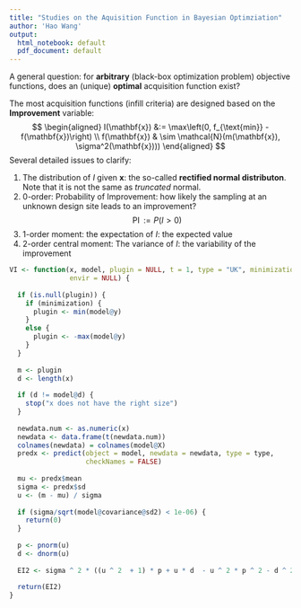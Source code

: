 ```yaml
---
title: "Studies on the Aquisition Function in Bayesian Optimziation"
author: 'Hao Wang'
output:
  html_notebook: default
  pdf_document: default
---
```


A general question: for __arbitrary__ (black-box optimization problem) objective functions, does an (unique) __optimal__ acquisition function exist? 

The most acquisition functions (infill criteria) are designed based on the __Improvement__ variable:
$$
\begin{aligned}
I(\mathbf{x}) &:= \max\left(0, f_{\text{min}} - f(\mathbf{x})\right) \\
f(\mathbf{x}) & \sim \mathcal{N}(m(\mathbf{x}), \sigma^2(\mathbf{x})))
\end{aligned}
$$
Several detailed issues to clarify:

1. The distribution of $I$ given $\mathbf{x}$: the so-called __rectified normal distributon__. Note that it is not the same as *truncated* normal.
2. 0-order: Probability of Improvement: how likely the sampling at an unknown design site leads to an improvement? 
$$\operatorname{PI} := P(I > 0)$$
3. 1-order moment: the expectation of $I$: the expected value
4. 2-order central moment: The variance of $I$: the variability of the improvement
```r
VI <- function(x, model, plugin = NULL, t = 1, type = "UK", minimization = TRUE, 
               envir = NULL) {
  
  if (is.null(plugin)) {
    if (minimization) {
      plugin <- min(model@y)
    }
    else {
      plugin <- -max(model@y)
    }
  }
  
  m <- plugin
  d <- length(x)
  
  if (d != model@d) {
    stop("x does not have the right size")
  }
  
  newdata.num <- as.numeric(x)
  newdata <- data.frame(t(newdata.num))
  colnames(newdata) = colnames(model@X)
  predx <- predict(object = model, newdata = newdata, type = type, 
                   checkNames = FALSE)
  
  mu <- predx$mean
  sigma <- predx$sd
  u <- (m - mu) / sigma
  
  if (sigma/sqrt(model@covariance@sd2) < 1e-06) {
    return(0)
  }
  
  p <- pnorm(u)
  d <- dnorm(u)
  
  EI2 <- sigma ^ 2 * ((u ^ 2  + 1) * p + u * d  - u ^ 2 * p ^ 2 - d ^ 2 - 2 * u * p * d)
  
  return(EI2)
}
```



